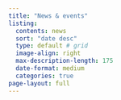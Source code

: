 ```yaml
---
title: "News & events"
listing:
  contents: news
  sort: "date desc"
  type: default # grid
  image-align: right
  max-description-length: 175
  date-format: medium
  categories: true
page-layout: full
---
```



